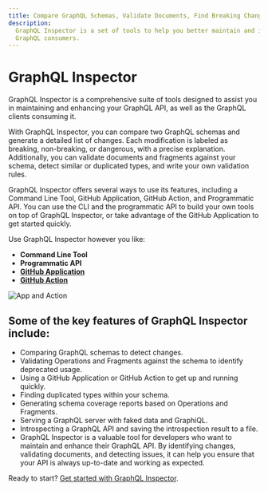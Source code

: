 ```yaml
---
title: Compare GraphQL Schemas, Validate Documents, Find Breaking Changes, Schema Coverage
description:
  GraphQL Inspector is a set of tools to help you better maintain and improve GraphQL API as well as
  GraphQL consumers.
---
```


# GraphQL Inspector

GraphQL Inspector is a comprehensive suite of tools designed to assist you in maintaining and
enhancing your GraphQL API, as well as the GraphQL clients consuming it.

With GraphQL Inspector, you can compare two GraphQL schemas and generate a detailed list of changes.
Each modification is labeled as breaking, non-breaking, or dangerous, with a precise explanation.
Additionally, you can validate documents and fragments against your schema, detect similar or
duplicated types, and write your own validation rules.

GraphQL Inspector offers several ways to use its features, including a Command Line Tool, GitHub
Application, GitHub Action, and Programmatic API. You can use the CLI and the programmatic API to
build your own tools on top of GraphQL Inspector, or take advantage of the GitHub Application to get
started quickly.

Use GraphQL Inspector however you like:

- **Command Line Tool**
- **Programmatic API**
- [**GitHub Application**](/docs/products/github)
- [**GitHub Action**](/docs/products/action)

![App and Action](/assets/img/github/app-action.jpg)

## Some of the key features of GraphQL Inspector include:

- Comparing GraphQL schemas to detect changes.
- Validating Operations and Fragments against the schema to identify deprecated usage.
- Using a GitHub Application or GitHub Action to get up and running quickly.
- Finding duplicated types within your schema.
- Generating schema coverage reports based on Operations and Fragments.
- Serving a GraphQL server with faked data and GraphiQL.
- Introspecting a GraphQL API and saving the introspection result to a file.
- GraphQL Inspector is a valuable tool for developers who want to maintain and enhance their GraphQL
  API. By identifying changes, validating documents, and detecting issues, it can help you ensure
  that your API is always up-to-date and working as expected.

Ready to start? [Get started with GraphQL Inspector](/docs/installation).
